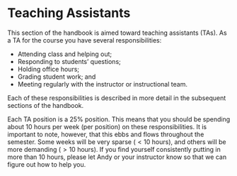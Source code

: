 # Teaching Assistants {.unnumbered}

This section of the handbook is aimed toward teaching assistants (TAs). As a TA for the course you have several responsibilities:

- Attending class and helping out;
- Responding to students' questions;
- Holding office hours;
- Grading student work; and
- Meeting regularly with the instructor or instructional team.

Each of these responsibilities is described in more detail in the subsequent sections of the handbook. 

::: {.callout-important icon="false"}
Each TA position is a 25% position. This means that you should be spending about 10 hours per week (per position) on these responsibilities. It is important to note, however, that this ebbs and flows throughout the semester. Some weeks will be very sparse ($<10$ hours), and others will be more demanding ($>10$ hours). If you find yourself consistently putting in more than 10 hours, please let Andy or your instructor know so that we can figure out how to help you.
:::

